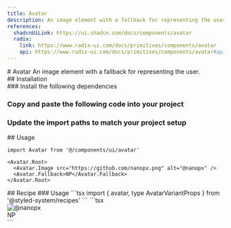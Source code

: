 ```yaml
---
title: Avatar
description: An image element with a fallback for representing the user.
references:
  shadcnUiLink: https://ui.shadcn.com/docs/components/avatar
  radix:
    link: https://www.radix-ui.com/docs/primitives/components/avatar
    api: https://www.radix-ui.com/docs/primitives/components/avatar#api-reference
---
```

<ContentContainer>
<Section>
# Avatar
An image element with a fallback for representing the user.


<ComponentPreview name="avatar" withRecipe />
</Section>
<Section>
## Installation

<Steps>
<Section>
### Install the following dependencies

<InstallTabs pkg="@radix-ui/react-avatar" />

### Copy and paste the following code into your project

<ComponentSource name="avatar" />

### Update the import paths to match your project setup
</Section>
</Steps>

</Section>

<Section>
## Usage

```tsx
import Avatar from '@/components/ui/avatar'

<Avatar.Root>
  <Avatar.Image src="https://github.com/nanopx.png" alt="@nanopx" />
  <Avatar.Fallback>NP</Avatar.Fallback>
</Avatar.Root>
```
</Section>

<Section>
## Recipe
### Usage
```tsx
import { avatar, type AvatarVariantProps } from '@styled-system/recipes'
```
```tsx
<div className={avatar().root}>
  <img className={avatar().image} src="https://github.com/nanopx.png" alt="@nanopx" />
  <div className={avatar().fallback}>NP</div>
</div>
```
</Section>
</ContentContainer>